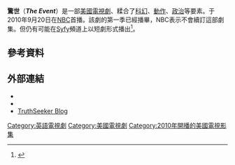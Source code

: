 {{Infobox television
 |bgcolour = #384249
 |colour text = #fff
 |show_name = The Event
 |image = [[File:The_Event_2010_Intertitle.svg|250px]]
 |genre = {{Unbulleted list|[[Serial_(radio_and_television)|Serial drama]]|[[Thriller_(genre)|Thriller]]|[[Mystery_fiction|Mystery]]|[[Science_fiction|Science fiction]]}}
 |creator = [[Nick_Wauters|Nick Wauters]]
 |starring = {{Unbulleted list|[[Jason_Ritter|Jason Ritter]]|[[Sarah_Roemer|Sarah Roemer]]|[[Laura_Innes|Laura Innes]]|[[Ian_Anthony_Dale|Ian Anthony Dale]]|[[Scott_Patterson_(actor)|Scott Patterson]]|[[Taylor_Cole|Taylor Cole]]|[[Lisa_Vidal|Lisa Vidal]]|[[Bill_Smitrovich|Bill Smitrovich]]|[[Clifton_Collins,_Jr.|Clifton Collins, Jr.]]|[[Željko_Ivanek|Željko Ivanek]]|[[Blair_Underwood|Blair Underwood]]}}
 |composer = Scott Starrett
 |country = United States
 |language = English
 |num_seasons = 1
 |num_episodes = 22
 |list_episodes = List of The Event episodes
 |executive_producer = {{Unbulleted list|[[Evan_Katz|Evan Katz]]|[[Steve_Stark|Steve Stark]]|[[Jeffrey_Reiner|Jeffrey Reiner]]}}
 |runtime = 43 minutes
 |company = {{Unbulleted list|[[Universal_Media_Studios|Universal Media Studios]]|Steve Stark Productions}}
 |channel = [[NBC|NBC]]
 |first_aired = {{Start date|2010|9|20}}
 |last_aired = {{End date|2011|5|23}}
 |website = http://www.nbc.com/the-event/
}}
'''驚世'''（'''''The Event'''''）是一部[[美國|美國]][[電視劇|電視劇]]、糅合了[[科幻|科幻]]、[[動作|動作]]、[[政治|政治]]等要素。于2010年9月20日在[[NBC|NBC]]首播。該劇的第一季已經播畢，NBC表示不會續訂這部劇集。但仍有可能在[[Syfy|Syfy]]頻道上以短劇形式播出<ref>{{cite web|url=http://insidetv.ew.com/2011/06/01/the-event-nbc/|title='The Event' lives? Syfy in talks to pick up NBC thriller as miniseries|work=Entertainment Weekly|last1=Rice|first1=Lynette|first2=James|last2=Hibberd|date=2011-06-01|accessdate=2011-06-01|archive-date=2011-06-02|archive-url=https://web.archive.org/web/20110602175818/http://insidetv.ew.com/2011/06/01/the-event-nbc/|dead-url=no}}</ref>。

== 參考資料 ==
{{Reflist|30em}}

== 外部連結 ==
{{wikiquote}}
{{commons category|The Event}}
* {{Official website|http://www.nbc.com/the-event/}}
* {{Imdb title|1582459}}
* [https://web.archive.org/web/20100914134130/http://www.truthseeker5314.com/ TruthSeeker Blog]

[[Category:英語電視劇|Category:英語電視劇]]
[[Category:美國電視劇|Category:美國電視劇]]
[[Category:2010年開播的美國電視影集|Category:2010年開播的美國電視影集]]